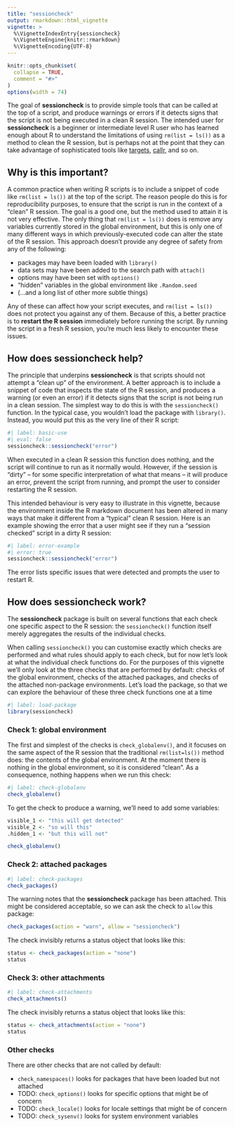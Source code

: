 ```yaml
---
title: "sessioncheck"
output: rmarkdown::html_vignette
vignette: >
  %\VignetteIndexEntry{sessioncheck}
  %\VignetteEngine{knitr::rmarkdown}
  %\VignetteEncoding{UTF-8}
---
```


```r
knitr::opts_chunk$set(
  collapse = TRUE,
  comment = "#>"
)
options(width = 74)
```

The goal of **sessioncheck** is to provide simple tools that can be called at the top of a script, and produce warnings or errors if it detects signs that the script is not being executed in a clean R session. The intended user for **sessioncheck** is a beginner or intermediate level R user who has learned enough about R to understand the limitations of using `rm(list = ls())` as a method to clean the R session, but is perhaps not at the point that they can take advantage of sophisticated tools like [targets](https://books.ropensci.org/targets/), [callr](https://callr.r-lib.org/), and so on. 

## Why is this important?

A common practice when writing R scripts is to include a snippet of code like `rm(list = ls())` at the top of the script. The reason people do this is for reproducibility purposes, to ensure that the script is run in the context of a "clean" R session. The goal is a good one, but the method used to attain it is not very effective. The only thing that `rm(list = ls())` does is remove any variables currently stored in the global environment, but this is only one of many different ways in which previously-executed code can alter the state of the R session. This approach doesn't provide any degree of safety from any of the following:

- packages may have been loaded with `library()`
- data sets may have been added to the search path with `attach()`
- options may have been set with `options()`
- "hidden" variables in the global environment like `.Random.seed`
- (...and a long list of other more subtle things)

Any of these can affect how your script executes, and `rm(list = ls())` does not protect you against any of them. Because of this, a better practice is to **restart the R session** immediately before running the script. By running the script in a fresh R session, you're much less likely to encounter these issues.

## How does sessioncheck help?

The principle that underpins **sessioncheck** is that scripts should not attempt a "clean up" of the environment. A better approach is to include a snippet of code that inspects the state of the R session, and produces a warning (or even an error) if it detects signs that the script is not being run in a clean session. The simplest way to do this is with the `sessioncheck()` function. In the typical case, you wouldn't load the package with `library()`. Instead, you would put this as the very line of their R script:

```r
#| label: basic-use
#| eval: false
sessioncheck::sessioncheck("error")
```

When executed in a clean R session this function does nothing, and the script will continue to run as it normally would. However, if the session is "dirty" -- for some specific interpretation of what that means -- it will produce an error, prevent the script from running, and prompt the user to consider restarting the R session. 

This intended behaviour is very easy to illustrate in this vignette, because the environment inside the R markdown document has been altered in many ways that make it different from a "typical" clean R session. Here is an example showing the error that a user might see if they run a "session checked" script in a dirty R session:

```r
#| label: error-example
#| error: true
sessioncheck::sessioncheck("error")
```

The error lists specific issues that were detected and prompts the user to restart R.

## How does sessioncheck work?

The **sessioncheck** package is built on several functions that each check one specific aspect to the R session: the `sessioncheck()` function itself merely aggregates the results of the individual checks. 

When calling `sessioncheck()` you can customise exactly which checks are performed and what rules should apply to each check, but for now let's look at what the individual check functions do. For the purposes of this vignette we'll only look at the three checks that are performed by default: checks of the global environment, checks of the attached packages, and checks of the attached non-package environments. Let's load the package, so that we can explore the behaviour of these three check functions one at a time

```r
#| label: load-package
library(sessioncheck)
```

### Check 1: global environment

The first and simplest of the checks is `check_globalenv()`, and it focuses on the same aspect of the R session that the traditional `rm(list=ls())` method does: the contents of the global environment. At the moment there is nothing in the global environment, so it is considered "clean". As a consequence, nothing happens when we run this check:

```r
#| label: check-globalenv
check_globalenv()
```

To get the check to produce a warning, we'll need to add some variables:

```r
visible_1 <- "this will get detected"
visible_2 <- "so will this"
.hidden_1 <- "but this will not"

check_globalenv()
```


### Check 2: attached packages

```r
#| label: check-packages
check_packages()
```

The warning notes that the **sessioncheck** package has been attached. This might be considered acceptable, so we can ask the check to `allow` this package:

```r
check_packages(action = "warn", allow = "sessioncheck")
```

The check invisibly returns a status object that looks like this:

```r
status <- check_packages(action = "none")
status
```


### Check 3: other attachments

```r
#| label: check-attachments
check_attachments()
```

The check invisibly returns a status object that looks like this:

```r
status <- check_attachments(action = "none")
status
```


### Other checks

There are other checks that are not called by default:

- `check_namespaces()` looks for packages that have been loaded but not attached
- TODO: `check_options()` looks for specific options that might be of concern
- TODO: `check_locale()` looks for locale settings that might be of concern
- TODO: `check_sysenv()` looks for system environment variables





